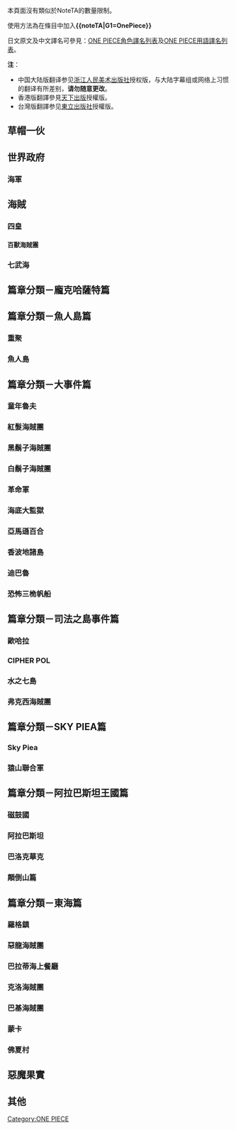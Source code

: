 {{CGroupH|name=OnePiece|desc=OnePiece}}<noinclude>[[Category:ACG公共轉換組模板|{{SUBPAGENAME}}]][[Category:ONE PIECE]]

本頁面沒有類似於NoteTA的數量限制。

使用方法為在條目中加入'''<nowiki>{{noteTA|G1=OnePiece}}</nowiki>'''

日文原文及中文譯名可參見：[[ONE PIECE角色譯名列表]]及[[ONE PIECE用語譯名列表]]。

'''注'''：
* 中国大陆版翻译参见[[浙江人民美术出版社]]授权版，与大陆字幕组或网络上习惯的翻译有所差别，'''请勿随意更改'''。
* 香港版翻譯參見[[天下出版]]授權版。
* 台灣版翻譯参见[[東立出版社]]授權版。

==草帽一伙==
</noinclude>
{{CItem|zh-hant:草帽一伙;zh-hans:草帽一伙;zh-tw:草帽一伙;zh-hk:草帽小子一伙;zh-mo:草帽小子一伙;}}
{{CItem|zh-hant:蒙奇;zh-hans:蒙奇;zh-tw:蒙其;zh-hk:莫奇;zh-mo:莫奇;}}
{{CItem|zh-hant:路飛;zh-hans:路飞;zh-tw:魯夫;zh-hk:路飛;zh-mo:路飛;}}
{{CItem|zh-hant:羅羅諾亞;zh-hans:罗罗诺亚;zh-cn:罗罗亚;zh-tw:羅羅亞;zh-hk:羅洛亞;zh-mo:羅洛亞;}}
{{CItem|zh-hant:索隆;zh-hans:索隆;zh-cn:佐罗;zh-tw:索隆;zh-hk:卓洛;zh-mo:卓洛;}}
{{CItem|zh-hant:娜美;zh-hans:娜美;zh-cn:奈美;zh-tw:娜美;zh-hk:奈美;zh-mo:奈美;}}
{{CItem|zh-hant:烏索普;zh-hans:乌索普;zh-cn:撒谎布;zh-tw:騙人布;zh-hk:烏索普;zh-mo:烏索普;}}
{{CItem|zh-hant:山治;zh-hans:山治;zh-cn:山智;zh-tw:香吉士;zh-hk:山治;zh-mo:山治;}}
{{CItem|zh-hant:東尼東尼;zh-hans:多尼多尼;zh-tw:多尼多尼;zh-hk:東尼東尼;zh-mo:東尼東尼;}}
{{CItem|zh-hant:喬巴;zh-hans:乔巴;zh-tw:喬巴;zh-hk:索柏;zh-mo:索柏;}}
{{CItem|zh-hant:妮可;zh-hans:妮可;zh-tw:妮可;zh-hk:妮歌;zh-mo:妮歌;}}
{{CItem|zh-hant:羅賓;zh-hans:罗宾;zh-tw:羅賓;zh-hk:魯賓;zh-mo:魯賓;}}
{{CItem|zh-hant:芬奇;zh-hans:弗兰奇;zh-cn:弗兰克;zh-tw:佛朗基;zh-hk:芬奇;zh-mo:芬奇;}}
{{CItem|zh-cn:前进梅利号;zh-tw:前進梅利號;zh-hk:前進號;zh-mo:前進號;}}
{{CItem|zh-hant:千陽號;zh-hans:千阳号;zh-cn:千里阳光号;zh-tw:千陽號;zh-hk:烈陽號;zh-mo:烈陽號;}}
<noinclude>

==世界政府==
</noinclude>
{{CItem|zh-hant:瑪利喬亞;zh-tw:馬力喬亞;zh-hk:瑪利佐亞;zh-mo:瑪利佐亞;}}
{{CItem|zh-hant:艾尼艾斯大廳;zh-tw:艾尼愛斯大廳;zh-hk:艾尼艾斯羅比;zh-mo:艾尼艾斯羅比;}}
<noinclude>

===海軍===</noinclude>
{{CItem|zh-hant:青雉;zh-hans:青雉;zh-tw:青雉;zh-hk:藍雉;zh-mo:藍雉;}}
{{CItem|zh-hant:庫贊;zh-hans:库赞;zh-tw:庫山;zh-hk:古贊;zh-mo:古贊;}}
{{CItem|zh-hant:薩卡斯基;zh-hans:萨卡斯基;zh-tw:盃;zh-hk:沙加蘇奇;zh-mo:沙加蘇奇;}}
{{CItem|zh-hant:波魯薩利諾;zh-tw:波爾薩利諾;zh-hk:波沙利諾;zh-mo:波沙利諾;}}
{{CItem|zh-tw:斯托洛貝里; zh-hk:史多羅貝里;}}
{{CItem|zh-tw:斯摩格; zh-hk:史莫卡;}}
{{CItem|zh-tw:貝里古德; zh-hk:比利古特;}}
{{CItem|zh-hant:T-bone;zh-tw:T彭恩;zh-hk:T-Bone;zh-mo:T-Bone;}}
{{CItem|zh-hans:塔希米;zh-tw:達絲琪; zh-hk:田鷸;}}
{{CItem|zh-hant:克比;zh-hans:可比;zh-tw:克比;zh-hk:高比;zh-mo:高比;}}
{{CItem|zh-hans:希路麦波; zh-tw:貝魯梅伯; zh-hk:希路麥普;}}
{{CItem|zh-tw:馬西卡克; zh-hk:馬斯卡克;}}
{{CItem|zh-hans:赫波迪; zh-tw:芬布迪; zh-hk:霍布迪;}}
{{CItem|zh-hans:强高; zh-tw:傑克斯; zh-hk:贊高;}}
{{CItem|zh-hans:马林梵多; zh-tw:馬林福特; zh-hk:瑪林科特;}}
{{CItem|zh-hant:NEO海軍;zh-hans:NEO海軍;zh-tw:新海軍;zh-hk:NEO海軍;zh-mo:NEO海軍;}}
{{CItem|zh-hant:捷風;zh-hans:泽法;zh-tw:捷風;zh-hk:捷風;zh-mo:捷風;}}
{{CItem|zh-tw:上將;zh-hk:大將;zh-cn:大将;}}
<noinclude>

==海賊==
===四皇===
</noinclude>
{{CItem|zh-hans:艾德华; zh-tw:艾德華; zh-hk:愛德華;}}
{{CItem|zh-hans:纽盖特; zh-tw:紐蓋特; zh-hk:紐歌特;}}
{{CItem|zh-hans:杰克斯; zh-tw:傑克; zh-hk:撒古斯;}}
{{CItem|zh-tw:夏洛特·莉莉; zh-hk:沙羅特·林林;}}
{{CItem|zh-hans:盖德; zh-tw:海道; zh-hk:怪童;}}<noinclude>
====百獸海賊團====</noinclude>
{{CItem|zh-hans:金; zh-tw:KING;}}
{{CItem|zh-hans:昆因; zh-tw:QUEEN;}}
{{CItem|zh-hans:杰克; zh-tw:JACK;}}
<noinclude>
===七武海===</noinclude>
{{CItem|zh-hans:乔拉可尔; zh-tw:喬拉可爾; zh-hk:朱洛基爾;}}
{{CItem|zh-hans:密佛格; zh-tw:密佛格; zh-hk:米霍克;}}
{{CItem|zh-hans:多弗拉门戈;zh-tw:多佛朗明哥; zh-hk:杜夫拉明高;}}
{{CItem|zh-hans:巴索罗谬;zh-tw:巴索羅繆; zh-hk:巴索羅米;}}
{{CItem|zh-hans:巴索罗谬·大熊;zh-tw:巴索羅繆·大熊; zh-hk:巴索羅米·熊;}}
{{CItem|zh-hans:波雅; zh-tw:波雅; zh-hk:寶亞;}}
{{CItem|zh-hans:漢庫克; zh-tw:漢考克; zh-hk:漢哥古;}}
{{CItem|zh-hant:甚平;zh-tw:吉貝爾;zh-hk:甚平;zh-mo:甚平;}}
{{CItem|zh-hant:馬歇爾;zh-tw:馬歇爾;zh-hk:馬沙路;zh-mo:馬沙路;}}
{{CItem||zh-hant:蒂奇; zh-tw:汀奇; zh-hk:狄切;}}<noinclude>

==篇章分類－龐克哈薩特篇==</noinclude>
{{CItem|zh-tw:龐克哈薩特; zh-hk:龐克危地;}}<noinclude>
==篇章分類－魚人島篇==</noinclude><noinclude>
===重聚===</noinclude>
{{CItem|zh-tw:格列佛; zh-hk:卡里布;}}
{{CItem|zh-tw:柯列佛; zh-hk:哥里布;}}<noinclude>
===魚人島===</noinclude>
{{CItem|zh-hant:挪亞;zh-tw:諾亞;zh-hk:挪亞;zh-mo:挪亞;}}
{{CItem|zh-tw:鯊星; zh-hk:費加波斯;}}
{{CItem|zh-tw:皇星; zh-hk:流波斯;}}
{{CItem|zh-tw:翻車星; zh-hk:馬波斯;}}
{{CItem|zh-tw:班塔; zh-hk:范德;}}
{{CItem|zh-tw:大入道海神; zh-hk:大僧人海津見;}}
{{CItem|zh-tw:飛行海賊團; zh-hk:FLYING海盜團;}}
{{CItem|zh-tw:荷帝; zh-hk:賀迪;}}
{{CItem|zh-tw:瓊斯; zh-hk:鍾斯;}}
{{CItem|zh-tw:伊卡洛斯·穆希; zh-hk:伊卡洛斯·莫希;}}
{{CItem|zh-tw:梅卡洛; zh-hk:梅加羅;}}
{{CItem|zh-tw:裘巴利HILLS; zh-hk:喬帕里山;}}
{{CItem|zh-tw:雪莉夫人; zh-hk:莎莉夫人;}}
{{CItem|zh-tw:費雪·泰格; zh-hk:費沙·泰加;}}
{{CItem|zh-tw:泰格; zh-hk:泰加;}}
{{CItem|zh-tw:可亞拉; zh-hk:歌雅拉;}}
{{CItem|zh-tw:福爾夏特島; zh-hk:費夏特島;}}<noinclude>
==篇章分類－大事件篇==</noinclude><noinclude>
===童年魯夫===</noinclude>
{{CItem|zh-tw:達坦; zh-hk:達妲;}}
{{CItem|zh-tw:布魯賈姆; zh-hk:布魯札姆;}}<noinclude>
===紅髮海賊團===</noinclude>
{{CItem|zh-tw:班·貝克曼; zh-hk:賓·碧克曼;}}
{{CItem|zh-tw:庫裡埃爾; zh-hk:古利艾爾;}}
{{CItem|zh-tw:拉奇·魯; zh-hk:Lucky·魯;}}
{{CItem|zh-hant:艾索普;zh-tw:耶穌布;zh-hk:艾索普;zh-mo:艾索普;}}
{{CItem|; zh-tw:巨石新達; zh-hk:洛克之星;}}<noinclude>
===黑鬍子海賊團===</noinclude>
{{CItem|zh-tw:范·歐葛; zh-hk:雲·奧加;}}
{{CItem|zh-tw:吉札士·伯吉斯; zh-hk:芝沙斯·巴沙斯;}}
{{CItem|zh:毒Q; zh-hk:多古Q;}}
{{CItem|zh:矢龍; zh-hk:支流;}}
{{CItem|zh:薩方·烏爾夫; zh-hk:桑方·烏爾夫;}}
{{CItem|zh:亞帕羅·比薩羅; zh-hk:亞華隆·畢沙羅;}}
{{CItem|zh:巴斯可·簫特; zh-hk:巴士古·索特;}}
{{CItem|zh:卡達莉納·戴彭; zh-hk:卡特蓮娜·戴文;}}<noinclude>
===白鬍子海賊團===</noinclude>
{{CItem|zh-tw:馬可; zh-hk:馬爾高;}}
{{CItem|zh-tw:波特卡斯; zh-hk:波德卡斯;}}
{{CItem|zh-tw:露珠; zh-hk:露婕;}}
{{CItem|zh-tw:黑桃海賊團; zh-hk:葵扇海盜團;}}
{{CItem|zh-tw:裘斯; zh-hk:祖茲;}}
{{CItem|zh-tw:薩吉; zh-hk:沙奇;}}
{{CItem|zh-tw:比斯塔; zh-hk:比斯達;}}
{{CItem|zh-tw:庫裡埃爾; zh-hk:古利艾爾;}}
{{CItem|zh-tw:白貝; zh-hk:荷娃伊迪貝;}}
{{CItem|zh-tw:史庫亞德; zh-hk:斯古亞德;}}
{{CItem|zh-tw:莫比·迪克號; zh-hk:摩比·迪克號;}}<noinclude>
===革命軍===</noinclude>
{{CItem|zh-tw:多拉格; zh-hk:杜拉剛;}}
{{CItem|zh-tw:伊娃; zh-hk:伊萬;}}
{{CItem|zh-tw:伊娃柯夫; zh-hk:伊萬科夫;}}
{{CItem|zh-tw:艾波利歐; zh-hk:安波利奧;}}<noinclude>
===海底大監獄===</noinclude>
{{CItem|zh-hans:因佩尔; zh-tw:推進城; zh-hk:英佩爾鎮;}}
{{CItem|zh-tw:麥哲倫; zh-hk:瑪塞蘭;}}
{{CItem|zh-hans:漢尼拔; zh-tw:般若拔; zh-hk:漢喵巴爾;}}
{{CItem|zh-tw:托米諾; zh-hk:多美諾;}}
{{CItem|zh-tw:薩魯戴斯; zh-hk:猴子迪斯;}}
{{CItem|zh-tw:小莎蒂; zh-hk:小珊迪;}}
{{CItem|zh-tw:鬼拉袖; zh-hk:袖引小鬼;}}<noinclude>
===亞馬遜百合===</noinclude>
{{CItem|zh:亞馬遜百合; zh-tw:亞馬遜百合; zh-hk:亞馬遜·莉莉;}}
{{CItem|zh:女兒島; zh-tw:女人島; zh-hk:女人島;}}
{{CItem|zh:戈耳工三姐妹; zh-tw:蛇髮魔女三姐妹; zh-hk:蛇髮女魔三姐妹;}}
{{CItem|zh:瑪莉哥德; zh-tw:瑪莉哥德; zh-hk:瑪麗戈爾德;}}
{{CItem|zh:桑塔索妮雅; zh-tw:桑塔索妮雅; zh-hk:桑達索尼婭;}}
{{CItem|zh:雛菊; zh-tw:雛菊; zh-hk:瑪格麗特;}}
{{CItem|zh:香豌豆; zh-tw:香豌豆; zh-hk:瑞特比;}}
{{CItem|zh:雅菲蘭朵拉; zh-tw:雅菲蘭朵拉; zh-hk:亞菲蘭特拉;}}
{{CItem|zh:貝拉多納; zh-tw:貝拉多納; zh-hk:貝拉冬娜;}}
{{CItem|zh:紐婆婆; zh-tw:紐婆婆; zh-hk:涼婆婆;}}
{{CItem|zh:嘉蘭百合; zh-tw:嘉蘭百合; zh-hk:格羅莉奧莎;}}
{{CItem|zh:芭秋菈; zh-tw:芭秋菈; zh-hk:巴奇拉;}}<noinclude>
===香波地諸島===</noinclude>
{{CItem|zh:香波地諸島; zh-hans:香波地诸岛; zh-tw:夏波帝諸島; zh-hk:沙碰地群島;}}
{{CItem|zh-tw:席爾巴斯; zh-hk:斯爾巴治;}}
{{CItem|zh-tw:夏克雅克; zh-hk:莎古亞古;}}
{{CItem|zh-hans:夏姨; zh-tw:夏姬; zh-hk:莎奇;}}
{{CItem|zh-tw:迪斯可; zh-hk:的士高;}}
{{CItem|zh-tw:羅茲瓦德; zh-hk:洛茲瓦德;}}
{{CItem|zh-tw:夏露莉雅; zh-hk:莎魯麗亞;}}
{{CItem|zh-tw:查爾羅斯; zh-hk:察魯羅斯;}}
{{CItem|zh-tw:尤斯塔斯·基德; zh-hk:尤斯達斯·奇杜;}}
{{CItem|zh-tw:基德; zh-hk:奇杜;}}
{{CItem|zh-tw:巴吉魯·霍金斯; zh-hk:巴治爾·荷金斯;}}
{{CItem|zh-tw:霍金斯; zh-hk:荷金斯;}}
{{CItem|zh-tw:「赤旗」; zh-hk:「紅旗」;}}
{{CItem|zh-tw:多雷古; zh-hk:德雷克;}}
{{CItem|zh-tw:托拉法爾加; zh-hk:特拉法爾嘉;}}
{{CItem|zh-tw:「海鳴」; zh-hk:「海嘯」;}}
{{CItem|zh-tw:刮盤人·亞普; zh-hk:斯克拉奇門·亞普;}}
{{CItem|zh-hans:基拉; zh-tw:奇拉; zh-hk:奇拿;}}
{{CItem|zh-tw:「大胃王」; zh-hk:「大食者」;}}
{{CItem|zh-tw:珠寶·波妮; zh-hk:茱葉莉·邦妮;}}
{{CItem|zh-tw:波妮; zh-hk:邦妮;}}
{{CItem|zh-hans:「匪幫」; zh-tw:「流氓」; zh-hk:「強盜」;}}
{{CItem|zh-tw:卡波涅·培基; zh-hk:卡波尼·比治;}}
{{CItem|zh-tw:火戰車; zh-hk:火坦克;}}
{{CItem|zh-tw:烏魯基; zh-hk:烏爾治;}}
{{CItem|zh-hans:維莎利亞; zh-tw:維薩利亞; zh-hk:威莎利亞;}}
{{CItem|zh-hans:巴爾基摩亞; zh-tw:巴爾的摩; zh-hk:巴治摩亞;}}
{{CItem|zh-hans:卡瑪巴卡; zh-tw:卡馬帕卡; zh-hk:人妖笨蛋王國;}}
{{CItem|zh-hans:海克力斯; zh-tw:海格拉斯; zh-hk:海格拉斯;}}
{{CItem|zh-hans:納瑪庫拉島; zh-tw:破銅爛鐵島; zh-hk:鈍島;}}
{{CItem|zh-hans:哈拉海塔尼亞; zh-tw:哈拉黑塔涼; zh-hk:肚子好餓呀;}}
{{CItem|zh-hans:特奇拉沃爾夫; zh-tw:龍舌蘭之狼; zh-hk:龍舌蘭狼;}}
{{CItem|zh-hans:克拉伊咖那島; zh-tw:克拉伊卡納島; zh-hk:真暗啊島;}}
{{CItem|zh-hans:西茲凱阿爾王國; zh-tw:西凱阿爾王國; zh-hk:濕氣重重王國;}}<noinclude>
===迪巴魯===</noinclude>
{{CItem|zh-tw:海咪; zh-hk:甘美;}}
{{CItem|zh-tw:帕帕克; zh-hk:拍拍古;}}
{{CItem|zh-tw:「犯人牌」; zh-hk:「Criminal」;}}<noinclude>
===恐怖三桅帆船===</noinclude>
{{CItem|zh-tw:恐怖三桅帆船; zh-hk:恐怖大宅;}}
{{CItem|zh-tw:殭屍; zh-hk:喪屍;}}
{{CItem|zh-tw:赫古巴庫; zh-hk:荷古巴克;}}
{{CItem|zh-tw:辛朵莉; zh-hk:辛多莉;}}
{{CItem|zh-tw:阿布薩羅姆; zh-hk:亞布沙洛姆;}}
{{CItem|zh-tw:培羅娜; zh-hk:蓓羅娜;}}
{{CItem|zh-tw:「風」治五郎; zh-hk:風之治五郎;}}
{{CItem|zh-tw:庫馬希; zh-hk:克馬西;}}
{{CItem|zh-tw:歐斯; zh-hk:奧茲;}}
{{CItem|zh-tw:翻滾海賊團; zh-hk:旋轉海盜團;}}
{{CItem|zh-tw:尤奇; zh-hk:洋基;}}<noinclude>
==篇章分類－司法之島事件篇==</noinclude><noinclude>
===歐哈拉===</noinclude>
{{CItem|zh-tw:歐哈拉; zh-hk: 奧哈拉;}}
{{CItem|zh-tw:歐爾比雅; zh-hk: 奧比亞;}}
{{CItem|zh-tw:克洛巴博士; zh-hk: 古羅巴博士;}}
{{CItem|zh-tw:哈古瓦爾; zh-hk:哈格瓦魯;}}
{{CItem|zh-tw:薩烏羅; zh-hk:沙羅;}}
{{CItem|zh-tw:斯潘達因; zh-hk: 斯帕達因;}}
{{CItem|zh-tw:非常召集; zh-hk: Buster Call;}}<noinclude>
===CIPHER POL===</noinclude>
{{CItem|zh-tw:羅布; zh-hk: 羅拔;}}
{{CItem|zh-tw:路基; zh-hk: 魯茲;}}
{{CItem|zh-tw:哈德利; zh-hk:哈多里;}}
{{CItem|zh-tw:卡莉法; zh-hk: 嘉妮花;}}
{{CItem|zh-hans:斯潘達姆; zh-tw:斯帕達姆; zh-hk: 斯帕達姆;}}
{{CItem|zh-tw:賈布拉; zh-hk: 札古拉;}}
{{CItem|zh-hans:偎取; zh-tw:隈取; zh-hk: 古瑪杜利;}}
{{CItem|zh-tw:瓦傑; zh-hk: 雲謝;}}
{{CItem|zh-tw:傑力; zh-hk: 謝利;}}<noinclude>
===水之七島===</noinclude>
{{CItem|zh-tw:水之七島; zh-hk:Water Seven;}}
{{CItem|zh-tw:卡雷拉; zh-hk:GALLEY-LA;}}
{{CItem|zh-tw:卡雷拉公司; zh-hk:GALLEY-LA Company;}}
{{CItem|zh-tw:艾斯巴古; zh-hk:艾斯巴格;}}
{{CItem|zh-tw:包利; zh-hk:巴利;}}
{{CItem|zh-tw:畢普利·露露; zh-hk:皮布里·魯魯;}}
{{CItem|zh-tw:戴魯斯通; zh-hk:泰斯頓;}}
{{CItem|zh-tw:蒂姆妮; zh-hk:琪姆妮;}}
{{CItem|zh-tw:公貝; zh-hk:昆平;}}
{{CItem|zh-tw:西夫特車站; zh-hk:施富托車站;}}
{{CItem|zh-tw:基威; zh-hk:琪瑋;}}
{{CItem|zh-tw:摩茲; zh-hk:莫芝;}}
{{CItem|zh-tw:湯姆造船公司; zh-hk:湯姆工作室;}}
{{CItem|zh-hans:卡提·佛蘭姆; zh-tw:卡迪·佛拉姆; zh-hk:加提·弗拉姆;}}
{{CItem|zh-tw:奧羅·傑克森號; zh-hk:奧羅·傑克遜號;}}
{{CItem|zh-tw:冒煙湯姆; zh-hk:PUFFING TOM;}}
{{CItem|zh-tw:古代兵器「冥王」; zh-hk:古代兵器「Pluto」;}}
{{CItem|zh-tw:「佛朗基戰鬥號」; zh-hk:「激戰芬奇號」;}}<noinclude>
===弗克西海賊團===</noinclude>
{{CItem|zh-tw:弗克西; zh-hk:霍斯;}}
{{CItem|zh-tw:波琪; zh-hk:波爾雪;}}<noinclude>
==篇章分類－SKY PIEA篇==</noinclude><noinclude>
===Sky Piea===</noinclude>
{{CItem|zh-tw:香狄亞; zh-hk:山迪亞;}}
{{CItem|zh-tw:碧卡; zh-hk:比爾加;}}
{{CItem|zh-tw:艾克斯托爾; zh-hk:艾古斯幣;}}
{{CItem|zh-tw:黃金之鄉; zh-hk:黃金都市;}}
{{CItem|zh-tw:香朵拉; zh-hk:山多拉;}}
{{CItem|zh-tw:艾涅爾; zh-hk:艾尼路;}}
{{CItem|zh-tw:天空騎士; zh-hk:空中騎士;}}
{{CItem|zh-tw:甘·福爾; zh-hk:剛·科爾;}}
{{CItem|zh-tw:皮耶爾; zh-hk:皮雅爾;}}
{{CItem|zh-tw:麥金利; zh-hk:馬堅里;}}
{{CItem|zh-tw:柯妮絲; zh-hk:歌妮絲;}}
{{CItem|zh-tw:派葛亞; zh-hk:帕加雅;}}
{{CItem|zh-tw:卡爾葛拉; zh-hk:卡爾加拉;}}
{{CItem|zh-tw:瓦夷帕; zh-hk:韋帕;}}
{{CItem|zh-tw:威霸; zh-hk:Waver;}}<noinclude>
===猿山聯合軍===</noinclude>
{{CItem|zh-tw:蒙布朗; zh-hk:文布蘭;}}
{{CItem|zh-tw:庫力凱; zh-hk:古利吉;}}
{{CItem|zh-tw:諾蘭德; zh-hk:羅蘭度;}}
{{CItem|zh-tw:大騙子諾蘭德; zh-hk:大話王羅蘭度;}}<noinclude>
==篇章分類－阿拉巴斯坦王國篇==</noinclude><noinclude>
===磁鼓國===</noinclude>
{{CItem|zh-tw:磁鼓島; zh-hk:圓鼓屋頂島;}}
{{CItem|zh-tw:磁鼓王國; zh-hk:圓鼓屋頂王國;}}
{{CItem|zh-tw:西爾爾克; zh-hk:希魯魯克;}}
{{CItem|zh-tw:古蕾娃; zh-hk:庫蕾哈;}}
{{CItem|zh-tw:阿密烏菇; zh-hk:埃美烏磨菇;}}
{{CItem|zh-tw:多爾頓; zh-hk:德魯通;}}
{{CItem|zh-tw:藍波球; zh-hk:Rumble Ball;}}<noinclude>
===阿拉巴斯坦===</noinclude>
{{CItem|zh-tw:阿拉巴斯坦; zh-hk:雪花石膏;}}
{{CItem|zh-hans:娜菲鲁塔利; zh-tw:娜菲魯塔莉; zh-hk:奈菲魯塔利;}}
{{CItem|zh-tw:薇薇; zh-hk:比比;}}
{{CItem|zh-tw:寇布拉; zh-hk:哥布拉;}}
{{CItem|zh-tw:娜菲魯塔莉·蒂蒂; zh-hk:奈菲魯塔利·迪迪;}}
{{CItem|zh-tw:伊卡萊姆; zh-hk:依加拉姆;}}
{{CItem|zh-tw:貝爾; zh-hk:比爾;}}
{{CItem|zh-tw:加卡; zh-hk:卓加;}}
{{CItem|zh-tw:鳥爪; zh-hk:茨米基利;}}
{{CItem|zh-tw:豹達; zh-hk:飄太;}}
{{CItem|zh-tw:阿洛; zh-hk:亞羅;}}
{{CItem|zh-tw:蒂菈歌坦; zh-hk:迪拉哥塔;}}
{{CItem|zh-tw:超級快跑鴨; zh-hk:超卡魯鴨;}}
{{CItem|zh-tw:跑得快; zh-hk:卡魯;}}
{{CItem|zh-tw:砂砂團; zh-hk:沙沙團;}}
{{CItem|zh-tw:寇沙; zh-hk:哥薩;}}
{{CItem|zh-tw:聖汀島; zh-hk:珊堤島;}}
{{CItem|zh-tw:威士忌山; zh-hk:韋士基山;}}
{{CItem|zh-tw:阿爾巴那; zh-hk:艾爾巴拿;}}
{{CItem|zh-tw:愛爾馬魯; zh-hk:艾爾瑪爾;}}
{{CItem|zh-tw:拿哈那; zh-hk:拉羅哈拉;}}
{{CItem|zh-tw:喀特雷亞; zh-hk:卡特利亞;}}
{{CItem|zh-tw:雨地; zh-hk:尼依比斯;}}
{{CItem|zh-tw:雨宴; zh-hk:尼依迪拿;}}
{{CItem|zh-tw:塔馬利斯克; zh-hk:達馬里斯古;}}<noinclude>
===巴洛克華克===</noinclude>
{{CItem|zh-tw:巴洛克華克; zh-hk:巴洛克公作社;}}
{{CItem|zh-tw:理想鄉; zh-hk:理想國;}}
{{CItem|zh-tw:克洛克達爾; zh-hk:鱷魚;}}
{{CItem|zh-tw:達茲·波涅士; zh-hk:達斯·保尼斯;}}
{{CItem|zh-tw:馮·克雷; zh-hk:彭·格列;}}
{{CItem|zh-tw:Miss 星期日; zh-hk:Miss All Sunday;}}
{{CItem|zh-tw:Miss 雙手指; zh-hk:Miss Double Finger;}}
{{CItem|zh-tw:Miss 黃金週; zh-hk:Miss Golden Week;}}
{{CItem|zh-tw:Miss 聖誕節; zh-hk:Miss Merry Christmas;}}
{{CItem|zh-tw:Miss 情人節; zh-hk:Miss Valentine;}}
{{CItem|zh-tw:Miss 父親節; zh-hk:Miss Father's day;}}
{{CItem|zh-tw:Miss 星期一; zh-hk:Miss Monday;}}
{{CItem|zh-tw:Miss 星期三; zh-hk:Miss Wednesday;}}
{{CItem|zh-tw:Miss 星期四; zh-hk:Miss Thursday;}}
{{CItem|zh-tw:Miss 星期五; zh-hk:Miss Friday;}}
{{CItem|zh-tw:Miss 星期六; zh-hk:Miss Saturday;}}<noinclude>
===顛倒山篇===</noinclude>
{{CItem|zh-tw:拉布; zh-hk:拿賓;}}
{{CItem|zh-tw:可樂克斯; zh-hk:克洛卡斯;}}
{{CItem|zh:偉大航道; zh-tw:偉大的航路; zh-hk:偉大航道;}}<noinclude>
==篇章分類－東海篇==</noinclude><noinclude>
===羅格鎮===</noinclude>
{{CItem|zh-hans:罗格镇; zh-tw:羅格鎮; zh-hk:洛古鎮;}} 
{{CItem|zh-hans:一本松; zh-tw:賣一刀; zh-hk:一本真;}}<noinclude>
===惡龍海賊團===</noinclude>
{{CItem|zh-hans:阿龙; zh-tw:惡龍; zh-hk:阿朗;}}
{{CItem|zh-tw:可可亞西村; zh-hk:椰子樹村;}}
{{CItem|zh-hans:贝鲁梅尔; zh-tw:貝爾梅爾; zh-hk:貝瑪爾;}}
{{CItem|zh-hans:野路子; zh-tw:諾琪可; zh-hk:路斯高;}}
{{CItem|zh-hans:健藏; zh-tw:阿健; zh-hk:健助;}}<noinclude>
===巴拉蒂海上餐廳===</noinclude>
{{CItem|zh-tw:巴拉蒂; zh-hk:美食樂園;}}
{{CItem|zh-hans:卓夫; zh-tw:哲普; zh-hk:卓夫;}}<noinclude>
===克洛海賊團===</noinclude>
{{CItem|zh-tw:西羅布村; zh-hk:果汁村;}}
{{CItem|zh-tw:可雅; zh-hk:嘉雅;}}
{{CItem|zh-tw:卡蒙; zh-hk:艾門;}}<noinclude>
===巴基海賊團===</noinclude>
{{CItem|zh-hans:巴奇; zh-tw:巴其; zh-hk:巴基;}}
{{CItem|zh-hans:亚比达; zh-tw:亞爾麗塔; zh-hk:亞比達;}}
{{CItem|zh-hans:秀秀; zh-tw:咻咻; zh-hk:趣趣;}} 
{{CItem|zh-tw:謝爾茲鎮; zh-hk:Shells Town;}}<noinclude>
===蒙卡===</noinclude>
{{CItem|zh-tw:克伊娜; zh-hk:古伊娜;}}
{{CItem|zh-tw:耕四郎; zh-hk:高四郎;}} 
{{CItem|zh-tw:蒙卡; zh-hk:摩根;}}
{{CItem|zh-tw:貝魯梅柏; zh-hk:希路麥普;}}
{{CItem|zh-tw:莉佳; zh-hk:里嘉;}}
{{CItem|zh-tw:莉莉佳; zh-hk:里里嘉;}}<noinclude>
===佛夏村===</noinclude>
{{CItem|zh-tw:佛夏村; zh-hk:風車村;}} 
{{CItem|zh-tw:瑪姬; zh-hk:瑪琪諾;}}
{{CItem|zh-tw:烏普·史拉布; zh-hk:烏普·斯拉普;}}
{{CItem|zh-tw:西格; zh-hk:希格馬;}}
{{CItem|zh-tw:雞嬸; zh-hk:CHICKEN大嬸;}}<noinclude>
==惡魔果實==</noinclude>
{{CItem|zh-cn:闪光人;zh-tw:光人;}}
<noinclude>
==其他==</noinclude>
{{CItem|zh:海賊; zh-tw:海賊; zh-hk:海盜;}}
{{CItem|zh-tw:哥爾; zh-hk:葛魯;}}
{{CItem|zh-hans:罗杰; zh-tw:羅傑; zh-hk:羅渣;}}
{{CItem|zh-tw:電話蟲; zh-hk:電傳蟲;}}
{{CGroupF}}